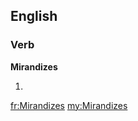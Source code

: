 ==English==

===Verb===
'''Mirandizes'''

# {{en-third-person singular of|Mirandize}}

[[fr:Mirandizes]]
[[my:Mirandizes]]